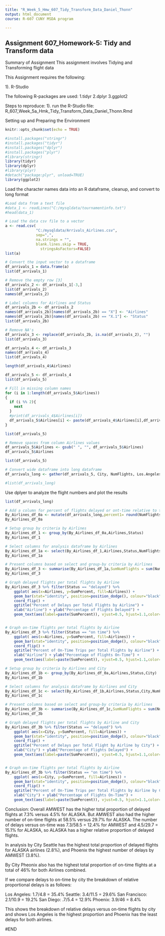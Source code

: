 ```yaml
---
title: "R_Week_5_Hmw_607_Tidy_Transform_Data_Daniel_Thonn"
output: html_document
course: R-607 CUNY MSDA program

---
```


## Assignment 607_Homework-5: Tidy and Transform data

Summary of Assignment
This assignment involves Tidying and Transforming flight data

This Assignment requires the following:

1). R-Studio

The following R-packages are used:
1.tidyr
2.dplyr
3.ggplot2 

Steps to reproduce:
1). run the R-Studio file: R_607_Week_5a_Hmk_Tidy_Transform_Data_Daniel_Thonn.Rmd


Setting up and Preparing the Environment

```r
knitr::opts_chunk$set(echo = TRUE)
```

```r

#install.packages("stringr")
#install.packages("tidyr")
#install.packages("dplyr")
#install.packages("plyr")
#library(stringr)
library(tidyr)
library(dplyr)
#library(plyr)
#detach("package:plyr", unload=TRUE)
library(ggplot2)

```


Load the character names data into an R dataframe, cleanup, and convert to long format


```r
#Load data from a text file
#data_1 <- readLines("C:/mysqldata/tournamentinfo.txt") 
#head(data_1)

# Load the data csv file to a vector
a <- read.csv(
              "C:/mysqldata/Arrivals_Airlines.csv",
              sep=",",
              na.strings = "",
              blank.lines.skip = TRUE,
                stringsAsFactors=FALSE)
list(a)

# Convert the input vector to a dataframe
df_arrivals_1 = data.frame(a)
list(df_arrivals_1)

# Remove the empty row [3]
df_arrivals_2 <- df_arrivals_1[-3,]
list(df_arrivals_2)
names(df_arrivals_2)

# Label columns for Airlines and Status
df_arrivals_2b <- df_arrivals_2
names(df_arrivals_2b)[names(df_arrivals_2b) == "X"] <- "Airlines"
names(df_arrivals_2b)[names(df_arrivals_2b) == "X.1"] <- "Status"
list(df_arrivals_2b)

# Remove NA's
df_arrivals_3 <- replace(df_arrivals_2b, is.na(df_arrivals_2), "") 
list(df_arrivals_3)

df_arrivals_4 <- df_arrivals_3
names(df_arrivals_4)
list(df_arrivals_4)

length(df_arrivals_4$Airlines)

df_arrivals_5 <- df_arrivals_4
list(df_arrivals_5)

# Fill in missing column names
for (i in 1:length(df_arrivals_5$Airlines))
{
  if (i %% 2){
    next
  }
  #print(df_arrivals_4$Airlines[i])
  df_arrivals_5$Airlines[i] <- paste(df_arrivals_4$Airlines[i],df_arrivals_4$Airlines[i-1])
}

list(df_arrivals_5)

# Remove spaces from column Airlines values
df_arrivals_5$Airlines <- gsub(" ", "", df_arrivals_5$Airlines)
df_arrivals_5$Airlines

list(df_arrivals_5)

# Convert wide dataframe into long dataframe
df_arrivals_long <- gather(df_arrivals_5, City, NumFlights, Los.Angeles:Seattle) %>% mutate(City = gsub( "\\.", " ", City)) %>% arrange(Airlines)

#list(df_arrivals_long)


```



Use dplyer to analyze the flight numbers and plot the results

```r

list(df_arrivals_long)

# Add a column for percent of flights delayed or ont-time relative to total number of flights
By_Airlines_df_0a <- mutate(df_arrivals_long,percent1= round(NumFlights/sum(NumFlights) * 100, 1))
By_Airlines_df_0a

# Setup group by criteria by Airlines
By_Airlines_df_1 <- group_by(By_Airlines_df_0a,Airlines,Status) 
By_Airlines_df_1

# Select columns for analysis dataframe by Airlines
By_Airlines_df_1a <- select(By_Airlines_df_1,Airlines,Status,NumFlights,percent1)
By_Airlines_df_1a

# Present columns based on select and group-by criteria by Airlines
By_Airlines_df_3 <- summarise(By_Airlines_df_1a,SumNumFlights = sum(NumFlights),SumPercent = paste0(sum(percent1),"%"))
By_Airlines_df_3

# Graph delayed flights per total flights by Airline
By_Airlines_df_3 %>% filter(Status == "delayed") %>%
    ggplot( aes(x=Airlines, y=SumPercent, fill=Airlines)) +
    geom_bar(stat="identity", position=position_dodge(), colour="black", width = 0.5) +
    coord_flip() + 
    ggtitle("Percent of Delays per Total Flights by Airline") +
    xlab("Airline") + ylab("Percentage of Flights Delayed") +
    geom_text(aes(label=paste(SumPercent)), vjust=0.5, hjust=1.1,color="black")


# Graph on-time flights per total flights by Airline
By_Airlines_df_3 %>% filter(Status == "on time") %>%
    ggplot( aes(x=Airlines, y=SumPercent, fill=Airlines)) +
    geom_bar(stat="identity", position=position_dodge(), colour="black", width = 0.5) +
    coord_flip() + 
    ggtitle("Percent of On-Time Trips per Total Flights by Airline") +
    xlab("Airline") + ylab("Percentage of Flights On-Time") +
    geom_text(aes(label=paste(SumPercent)), vjust=0.5, hjust=1.1,color="black")

# Setup group by criteria by Airlines and City
By_Airlines_df_1b <- group_by(By_Airlines_df_0a,Airlines,Status,City) 
By_Airlines_df_1b

# Select columns for analysis dataframe by Airlines and City
By_Airlines_df_1c <- select(By_Airlines_df_1b,Airlines,Status,City,NumFlights,percent1)
By_Airlines_df_1c

# Present columns based on select and group-by criteria by Airlines
By_Airlines_df_3b <- summarise(By_Airlines_df_1c,SumNumFlights = sum(NumFlights),SumPercent = paste0(sum(percent1),"%"))
By_Airlines_df_3b

# Graph delayed flights per total flights by Airline and City
By_Airlines_df_3b %>% filter(Status == "delayed") %>%
    ggplot( aes(x=City, y=SumPercent, fill=Airlines)) +
    geom_bar(stat="identity", position=position_dodge(), colour="black", width = 0.5) +
    coord_flip() + 
    ggtitle("Percent of Delays per Total Flight by Airline by City") +
    xlab("City") + ylab("Percentage of Flights Delayed") +
    geom_text(aes(label=paste(SumPercent)), vjust=0.5, hjust=1.1,color="black")


# Graph on-time flights per total flights by Airline
By_Airlines_df_3b %>% filter(Status == "on time") %>%
    ggplot( aes(x=City, y=SumPercent, fill=Airlines)) +
    geom_bar(stat="identity", position=position_dodge(), colour="black", width = 0.5) +
    coord_flip() + 
    ggtitle("Percent of On-Time Trips per Total Flights by Airline by City") +
    xlab("City") + ylab("Percentage of Flights On-Time") +
    geom_text(aes(label=paste(SumPercent)), vjust=0.5, hjust=1.1,color="black")


```

Conclusion: Overall AMWEST has the higher total proportion of delayed flights at 7.3% versus 4.5% for ALASKA.  But AMWEST also had the higher number of on-time flights at 58.5% versus 29.7% for ALASKA.  The number of delays versus on-time was 7.3/58.5 = 12.4% for AMWEST and 4.5/29.7 = 15.1% for ALASKA, so ALASKA has a higher relative proportion of delayed flights. 

In analysis by City Seattle has the highest total proportion of delayed flights for ALASKA airlines (2.8%), and Phoenix the highest number of delays by AMWEST (3.8%).  

By City Pheonix also has the highest total proportion of on-time flights at a total of 46% for both Airlines combined.

If we compare delays to on-time by city the breakdown of relative proportional delays is as follows:

Los Angeles: 1.7/4.8 = 35.4%
Seattle:  3.4/11.5 = 29.6%
San Francisco:  2.1/10.9 = 19.2%
San Diego:  .7/5.4 = 12.9%
Phoenix: 3.9/46 = 8.4%

This shows the breakdown of relative delays versus on-time flights by city and shows Los Angeles is the highest proportion and Phoenix has the least delays for both airlines. 












#END
